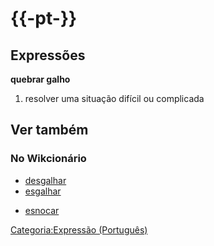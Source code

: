 ={{-pt-}}=
==Expressões==
'''quebrar galho'''
# resolver uma situação difícil ou complicada

==Ver também==
===No Wikcionário===
{{verTambém.Ini}}
* [[desgalhar]]
* [[esgalhar]]
{{verTambém.NovaColuna}}
* [[esnocar]]
{{verTambém.Fim}}

[[Categoria:Expressão (Português)]]
